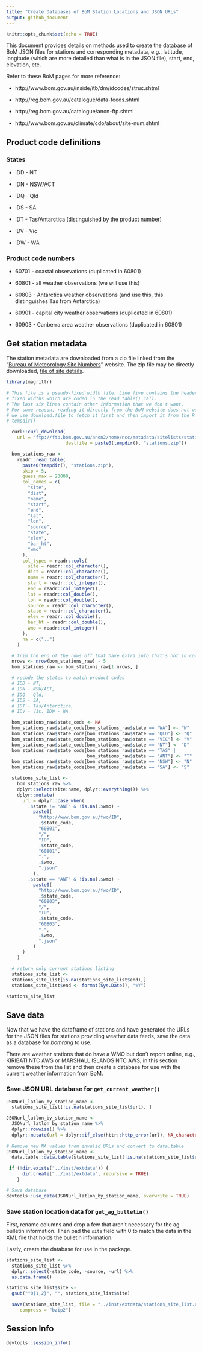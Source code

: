 ```yaml
---
title: "Create Databases of BoM Station Locations and JSON URLs"
output: github_document
---
```


```r
knitr::opts_chunk$set(echo = TRUE)
```

This document provides details on methods used to create the database of BoM
JSON files for stations and corresponding metadata, e.g., latitude, longitude
(which are more detailed than what is in the JSON file), start, end, elevation,
etc.

Refer to these BoM pages for more reference:

- http://www.bom.gov.au/inside/itb/dm/idcodes/struc.shtml

- http://reg.bom.gov.au/catalogue/data-feeds.shtml

- http://reg.bom.gov.au/catalogue/anon-ftp.shtml

- http://www.bom.gov.au/climate/cdo/about/site-num.shtml

## Product code definitions

### States

- IDD - NT

- IDN - NSW/ACT

- IDQ - Qld

- IDS - SA

- IDT - Tas/Antarctica (distinguished by the product number)

- IDV - Vic

- IDW - WA

### Product code numbers

- 60701 - coastal observations (duplicated in 60801)

- 60801 - all weather observations (we will use this)

- 60803 - Antarctica weather observations (and use this, this distinguishes
          Tas from Antarctica)

- 60901 - capital city weather observations (duplicated in 60801)

- 60903 - Canberra area weather observations (duplicated in 60801)

## Get station metadata

The station metadata are downloaded from a zip file linked from the 
"[Bureau of Meteorology Site Numbers](http://www.bom.gov.au/climate/cdo/about/site-num.shtml)"
website. The zip file may be directly downloaded, 
[file of site details](ftp://ftp.bom.gov.au/anon2/home/ncc/metadata/sitelists/stations.zip).

```r

library(magrittr)

# This file is a pseudo-fixed width file. Line five contains the headers at
# fixed widths which are coded in the read_table() call.
# The last six lines contain other information that we don't want.
# For some reason, reading it directly from the BoM website does not work, so
# we use download.file to fetch it first and then import it from the R
# tempdir()

  curl::curl_download(
    url = "ftp://ftp.bom.gov.au/anon2/home/ncc/metadata/sitelists/stations.zip",
                      destfile = paste0(tempdir(), "stations.zip"))

  bom_stations_raw <-
    readr::read_table(
      paste0(tempdir(), "stations.zip"),
      skip = 5,
      guess_max = 20000,
      col_names = c(
        "site",
        "dist",
        "name",
        "start",
        "end",
        "lat",
        "lon",
        "source",
        "state",
        "elev",
        "bar_ht",
        "wmo"
      ),
      col_types = readr::cols(
        site = readr::col_character(),
        dist = readr::col_character(),
        name = readr::col_character(),
        start = readr::col_integer(),
        end = readr::col_integer(),
        lat = readr::col_double(),
        lon = readr::col_double(),
        source = readr::col_character(),
        state = readr::col_character(),
        elev = readr::col_double(),
        bar_ht = readr::col_double(),
        wmo = readr::col_integer()
      ),
      na = c("..")
    )

  # trim the end of the rows off that have extra info that's not in columns
  nrows <- nrow(bom_stations_raw) - 5
  bom_stations_raw <- bom_stations_raw[1:nrows, ]

  # recode the states to match product codes
  # IDD - NT,
  # IDN - NSW/ACT,
  # IDQ - Qld,
  # IDS - SA,
  # IDT - Tas/Antarctica,
  # IDV - Vic, IDW - WA

  bom_stations_raw$state_code <- NA
  bom_stations_raw$state_code[bom_stations_raw$state == "WA"] <- "W"
  bom_stations_raw$state_code[bom_stations_raw$state == "QLD"] <- "Q"
  bom_stations_raw$state_code[bom_stations_raw$state == "VIC"] <- "V"
  bom_stations_raw$state_code[bom_stations_raw$state == "NT"] <- "D"
  bom_stations_raw$state_code[bom_stations_raw$state == "TAS" |
                              bom_stations_raw$state == "ANT"] <- "T"
  bom_stations_raw$state_code[bom_stations_raw$state == "NSW"] <- "N"
  bom_stations_raw$state_code[bom_stations_raw$state == "SA"] <- "S"

  stations_site_list <-
    bom_stations_raw %>%
    dplyr::select(site:name, dplyr::everything()) %>%
    dplyr::mutate(
      url = dplyr::case_when(
        .$state != "ANT" & !is.na(.$wmo) ~
          paste0(
            "http://www.bom.gov.au/fwo/ID",
            .$state_code,
            "60801",
            "/",
            "ID",
            .$state_code,
            "60801",
            ".",
            .$wmo,
            ".json"
          ),
        .$state == "ANT" & !is.na(.$wmo) ~
          paste0(
            "http://www.bom.gov.au/fwo/ID",
            .$state_code,
            "60803",
            "/",
            "ID",
            .$state_code,
            "60803",
            ".",
            .$wmo,
            ".json"
          )
      )
    )

  # return only current stations listing
  stations_site_list <-
  stations_site_list[is.na(stations_site_list$end),]
  stations_site_list$end <- format(Sys.Date(), "%Y")

stations_site_list
```
## Save data
Now that we have the dataframe of stations and have generated the URLs for the
JSON files for stations providing weather data feeds, save the data as a
database for _bomrang_ to use.

There are weather stations that do have a WMO but don't report online, e.g.,
KIRIBATI NTC AWS or MARSHALL ISLANDS NTC AWS, in this section remove these from
the list and then create a database for use with the current weather information
from BoM.

### Save JSON URL database for `get_current_weather()`

```r
JSONurl_latlon_by_station_name <-
  stations_site_list[!is.na(stations_site_list$url), ]

JSONurl_latlon_by_station_name <-
  JSONurl_latlon_by_station_name %>%
  dplyr::rowwise() %>%
  dplyr::mutate(url = dplyr::if_else(httr::http_error(url), NA_character_, url))
  
# Remove new NA values from invalid URLs and convert to data.table
JSONurl_latlon_by_station_name <-
  data.table::data.table(stations_site_list[!is.na(stations_site_list$url), ])

 if (!dir.exists("../inst/extdata")) {
      dir.create("../inst/extdata", recursive = TRUE)
    }

# Save database
devtools::use_data(JSONurl_latlon_by_station_name, overwrite = TRUE)
```

### Save station location data for `get_ag_bulletin()`

First, rename columns and drop a few that aren't necessary for the ag bulletin
information. Then pad the `site` field with 0 to match the data in the XML file
that holds the bulletin information.

Lastly, create the database for use in the package.

```r
stations_site_list <-
  stations_site_list %>%
  dplyr::select(-state_code, -source, -url) %>% 
  as.data.frame()

stations_site_list$site <-
  gsub("^0{1,2}", "", stations_site_list$site)

  save(stations_site_list, file = "../inst/extdata/stations_site_list.rda",
     compress = "bzip2")
```

## Session Info
```r
devtools::session_info()
```
